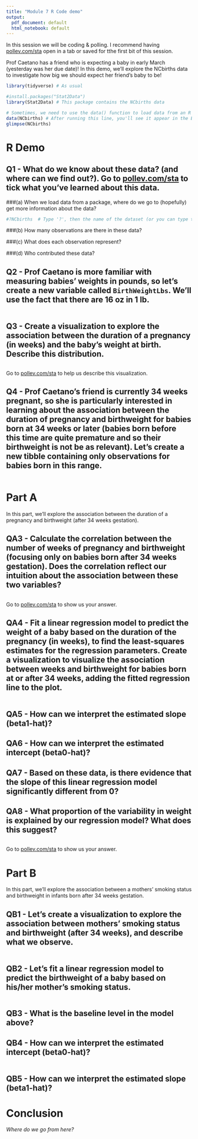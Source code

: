 ```yaml
---
title: "Module 7 R Code demo"
output:
  pdf_document: default
  html_notebook: default
---
```


In this session we will be coding & polling. I recommend having [pollev.com/sta](pollev.com/sta) open in a tab or saved for tthe first bit of this session.

Prof Caetano has a friend who is expecting a baby in early March (yesterday was her due date)! In this demo, we'll explore the NCbirths data to investigate how big we should expect her friend's baby to be!


```r
library(tidyverse) # As usual

#install.packages("Stat2Data")
library(Stat2Data) # This package contains the NCbirths data

# Sometimes, we need to use the data() function to load data from an R package into our R session
data(NCbirths) # After running this line, you'll see it appear in the Environment pane in the top left :)
glimpse(NCbirths)

```

# R Demo

## Q1 - What do we know about these data? (and where can we find out?). Go to [pollev.com/sta](pollev.com/sta) to tick what you've learned about this data.

###(a) When we load data from a package, where do we go to (hopefully) get more information about the data?
```r
#?NCbirths  # Type '?', then the name of the dataset (or you can type the name of a function to get more info about the function!)
```


###(b) How many observations are there in these data?


###(c) What does each observation represent?


###(d) Who contributed these data?




## Q2 - Prof Caetano is more familiar with measuring babies' weights in pounds, so let's create a new variable called `BirthWeightLbs`. We'll use the fact that there are 16 oz in 1 lb.
```r

```

## Q3 - Create a visualization to explore the association between the duration of a pregnancy (in weeks) and the baby's weight at birth. Describe this distribution.

```r

```

Go to [pollev.com/sta](pollev.com/sta) to help us describe this visualization.


## Q4 - Prof Caetano's friend is currently 34 weeks pregnant, so she is particularly interested in learning about the association between the duration of pregnancy and birthweight for babies born at 34 weeks or later (babies born before this time are quite premature and so their birthweight is not be as relevant).  Let's create a new tibble containing only observations for babies born in this range.
```r

```


\newpage
# Part A
In this part, we'll explore the association between the duration of a pregnancy and birthweight (after 34 weeks gestation).



## QA3 - Calculate the correlation between the number of weeks of pregnancy and birthweight (focusing only on babies born after 34 weeks gestation). Does the correlation reflect our intuition about the association between these two variables?
```r

```

Go to [pollev.com/sta](pollev.com/sta) to show us your answer.



## QA4 - Fit a linear regression model to predict the weight of a baby based on the duration of the pregnancy (in weeks), to find the least-squares estimates for the regression parameters. Create a visualization to visualize the association between weeks and birthweight for babies born at or after 34 weeks, adding the fitted regression line to the plot.
```r

```


## QA5 - How can we interpret the estimated slope (beta1-hat)?



## QA6 - How can we interpret the estimated intercept (beta0-hat)?




## QA7 - Based on these data, is there evidence that the slope of this linear regression model significantly different from 0?



## QA8 - What proportion of the variability in weight is explained by our regression model? What does this suggest?
```r

```

Go to [pollev.com/sta](pollev.com/sta) to show us your answer.



\newpage
# Part B
In this part, we'll explore the association between a mothers' smoking status and birthweight in infants born after 34 weeks gestation.

## QB1 - Let's create a visualization to explore the association between mothers' smoking status and birthweight (after 34 weeks), and describe what we observe.
```r

```




##  QB2 - Let's fit a linear regression model to predict the birthweight of a baby based on his/her mother's smoking status.
```r

```


## QB3 - What is the baseline level in the model above?



## QB4 - How can we interpret the estimated intercept (beta0-hat)?


```r


```

## QB5 - How can we interpret the estimated slope (beta1-hat)?



\newpage
# Conclusion

*Where do we go from here?*







